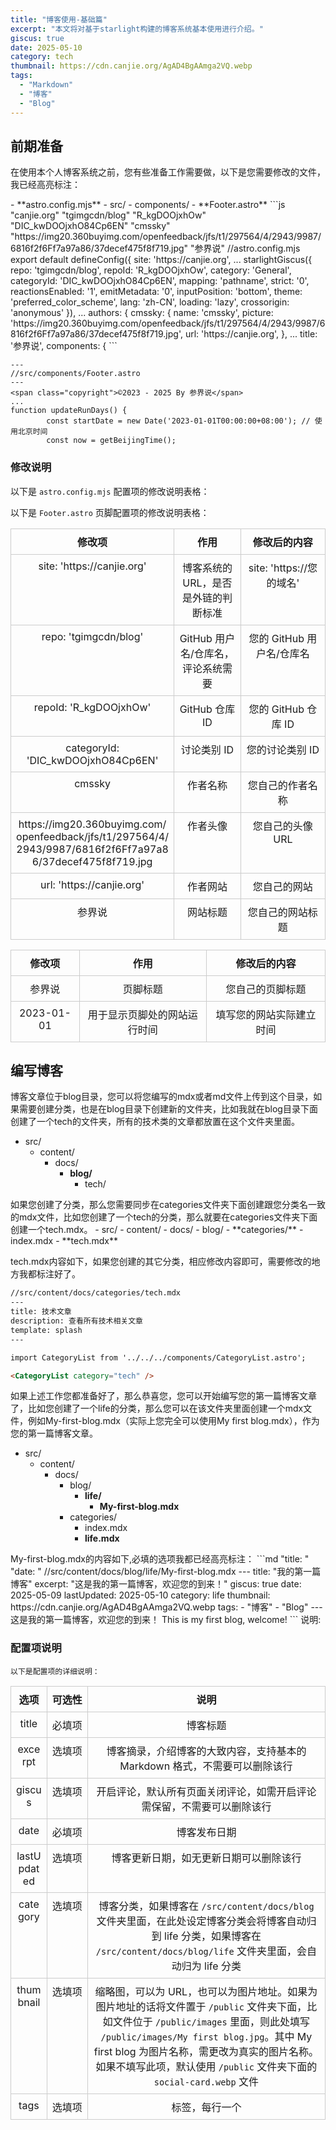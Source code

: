 ```yaml
---
title: "博客使用-基础篇"
excerpt: "本文将对基于starlight构建的博客系统基本使用进行介绍。"
giscus: true
date: 2025-05-10
category: tech
thumbnail: https://cdn.canjie.org/AgAD4BgAAmga2VQ.webp
tags:
  - "Markdown"
  - "博客"
  - "Blog"
---
```



## 前期准备
在使用本个人博客系统之前，您有些准备工作需要做，以下是您需要修改的文件，我已经高亮标注：

<FileTree>
- **astro.config.mjs**
- src/
  - components/
    - **Footer.astro**
</FileTree>

<Tabs>
<TabItem label="astro.config.mjs">
```js "canjie.org" "tgimgcdn/blog" "R_kgDOOjxhOw" "DIC_kwDOOjxhO84Cp6EN" "cmssky" "https://img20.360buyimg.com/openfeedback/jfs/t1/297564/4/2943/9987/6816f2f6Ff7a97a86/37decef475f8f719.jpg" "参界说" 
//astro.config.mjs 
export default defineConfig({
	site: 'https://canjie.org',
...
starlightGiscus({
					repo: 'tgimgcdn/blog',
					repoId: 'R_kgDOOjxhOw',
					category: 'General',
					categoryId: 'DIC_kwDOOjxhO84Cp6EN',
					mapping: 'pathname',
					strict: '0',
					reactionsEnabled: '1',
					emitMetadata: '0',
					inputPosition: 'bottom',
					theme: 'preferred_color_scheme',
					lang: 'zh-CN',
					loading: 'lazy',
					crossorigin: 'anonymous'
				}),
...
authors: {
						cmssky: {
							name: 'cmssky',
							picture: 'https://img20.360buyimg.com/openfeedback/jfs/t1/297564/4/2943/9987/6816f2f6Ff7a97a86/37decef475f8f719.jpg',
							url: 'https://canjie.org',
						},
...
title: '参界说',
			components: {
```
</TabItem>

<TabItem label="Footer.astro">

```astro "参界说" "2023-01-01"
---
//src/components/Footer.astro
---
<span class="copyright">©2023 - 2025 By 参界说</span>
...
function updateRunDays() {
        const startDate = new Date('2023-01-01T00:00:00+08:00'); // 使用北京时间
        const now = getBeijingTime();
```
</TabItem>
</Tabs>

### 修改说明

<style>
  table {
    table-layout: fixed;
    width: 100%;
    border-collapse: collapse;
    margin: 1em 0;
  }
  th, td {
    border: 1px solid #ccc;
    padding: 0.5em;
    text-align: center;
    vertical-align: top;
  }
  td {
    word-break: break-all;
  }
  th {
    white-space: nowrap;
  }
</style>

<Tabs>
  <TabItem label="astro.config.mjs">

  以下是 `astro.config.mjs` 配置项的修改说明表格：

  </TabItem>

  <TabItem label="Footer.astro">

  以下是 `Footer.astro` 页脚配置项的修改说明表格：

  </TabItem>
</Tabs>

<table>
  <thead>
    <tr>
      <th>修改项</th>
      <th>作用</th>
      <th>修改后的内容</th>
    </tr>
  </thead>
  <tbody>
    <tr>
      <td>site: 'https://canjie.org'</td>
      <td>博客系统的URL，是否是外链的判断标准</td>
      <td>site: 'https://您的域名'</td>
    </tr>
    <tr>
      <td>repo: 'tgimgcdn/blog'</td>
      <td>GitHub 用户名/仓库名，评论系统需要</td>
      <td>您的 GitHub 用户名/仓库名</td>
    </tr>
    <tr>
      <td>repoId: 'R_kgDOOjxhOw'</td>
      <td>GitHub 仓库 ID</td>
      <td>您的 GitHub 仓库 ID</td>
    </tr>
    <tr>
      <td>categoryId: 'DIC_kwDOOjxhO84Cp6EN'</td>
      <td>讨论类别 ID</td>
      <td>您的讨论类别 ID</td>
    </tr>
    <tr>
      <td>cmssky</td>
      <td>作者名称</td>
      <td>您自己的作者名称</td>
    </tr>
    <tr>
      <td>https://img20.360buyimg.com/openfeedback/jfs/t1/297564/4/2943/9987/6816f2f6Ff7a97a86/37decef475f8f719.jpg</td>
      <td>作者头像</td>
      <td>您自己的头像 URL</td>
    </tr>
    <tr>
      <td>url: 'https://canjie.org'</td>
      <td>作者网站</td>
      <td>您自己的网站</td>
    </tr>
    <tr>
      <td>参界说</td>
      <td>网站标题</td>
      <td>您自己的网站标题</td>
    </tr>
  </tbody>
</table>

<table>
  <thead>
    <tr>
      <th>修改项</th>
      <th>作用</th>
      <th>修改后的内容</th>
    </tr>
  </thead>
  <tbody>
    <tr>
      <td>参界说</td>
      <td>页脚标题</td>
      <td>您自己的页脚标题</td>
    </tr>
    <tr>
      <td>2023-01-01</td>
      <td>用于显示页脚处的网站运行时间</td>
      <td>填写您的网站实际建立时间</td>
    </tr>
  </tbody>
</table>



## 编写博客
博客文章位于blog目录，您可以将您编写的mdx或者md文件上传到这个目录，如果需要创建分类，也是在blog目录下创建新的文件夹，比如我就在blog目录下面创建了一个tech的文件夹，所有的技术类的文章都放置在这个文件夹里面。
<FileTree>
- src/
  - content/
    - docs/
      - **blog/**
        - tech/
</FileTree>
如果您创建了分类，那么您需要同步在categories文件夹下面创建跟您分类名一致的mdx文件，比如您创建了一个tech的分类，那么就要在categories文件夹下面创建一个tech.mdx。
<FileTree>
- src/
  - content/
    - docs/
      - blog/
      - **categories/**
        - index.mdx
        - **tech.mdx**
</FileTree>

tech.mdx内容如下，如果您创建的其它分类，相应修改内容即可，需要修改的地方我都标注好了。
```md "技术" "tech"
//src/content/docs/categories/tech.mdx
---
title: 技术文章
description: 查看所有技术相关文章
template: splash
---

import CategoryList from '../../../components/CategoryList.astro';

<CategoryList category="tech" /> 
```
如果上述工作您都准备好了，那么恭喜您，您可以开始编写您的第一篇博客文章了，比如您创建了一个life的分类，那么您可以在该文件夹里面创建一个mdx文件，例如My-first-blog.mdx（实际上您完全可以使用My first blog.mdx），作为您的第一篇博客文章。
<FileTree>
- src/
  - content/
    - docs/
      - blog/
        - **life/**
          - **My-first-blog.mdx**
      - categories/
        - index.mdx
        - **life.mdx**
</FileTree>
My-first-blog.mdx的内容如下,必填的选项我都已经高亮标注：
```md "title: " "date: "
//src/content/docs/blog/life/My-first-blog.mdx
---
title: "我的第一篇博客" 
excerpt: "这是我的第一篇博客，欢迎您的到来！"
giscus: true
date: 2025-05-09
lastUpdated: 2025-05-10
category: life
thumbnail: https://cdn.canjie.org/AgAD4BgAAmga2VQ.webp
tags:
  - "博客"
  - "Blog"
---
这是我的第一篇博客，欢迎您的到来！
This is my first blog, welcome!
```
说明:

### 配置项说明

<style>
  table {
    table-layout: fixed;
    width: 100%;
    border-collapse: collapse;
    margin: 1em 0;
  }
  th, td {
    border: 1px solid #ccc;
    padding: 0.5em;
    vertical-align: top;
  }
  th {
    text-align: center;
    white-space: nowrap;
  }
  td {
    word-break: break-word;
  }
</style>

<Tabs>
  <TabItem label="配置项表格">

    以下是配置项的详细说明：

  </TabItem>

</Tabs>

<table>
  <thead>
    <tr>
      <th>选项</th>
      <th>可选性</th>
      <th>说明</th>
    </tr>
  </thead>
  <tbody>
    <tr>
      <td>title</td>
      <td>必填项</td>
      <td>博客标题</td>
    </tr>
    <tr>
      <td>excerpt</td>
      <td>选填项</td>
      <td>博客摘录，介绍博客的大致内容，支持基本的 Markdown 格式，不需要可以删除该行</td>
    </tr>
    <tr>
      <td>giscus</td>
      <td>选填项</td>
      <td>开启评论，默认所有页面关闭评论，如需开启评论需保留，不需要可以删除该行</td>
    </tr>
    <tr>
      <td>date</td>
      <td>必填项</td>
      <td>博客发布日期</td>
    </tr>
    <tr>
      <td>lastUpdated</td>
      <td>选填项</td>
      <td>博客更新日期，如无更新日期可以删除该行</td>
    </tr>
    <tr>
      <td>category</td>
      <td>选填项</td>
      <td>博客分类，如果博客在 <code>/src/content/docs/blog</code> 文件夹里面，在此处设定博客分类会将博客自动归到 life 分类，如果博客在 <code>/src/content/docs/blog/life</code> 文件夹里面，会自动归为 life 分类</td>
    </tr>
    <tr>
      <td>thumbnail</td>
      <td>选填项</td>
      <td>缩略图，可以为 URL，也可以为图片地址。如果为图片地址的话将文件置于 <code>/public</code> 文件夹下面，比如文件位于 <code>/public/images</code> 里面，则此处填写 <code>/public/images/My first blog.jpg</code>。其中 My first blog 为图片名称，需更改为真实的图片名称。如果不填写此项，默认使用 <code>/public</code> 文件夹下面的 <code>social-card.webp</code> 文件</td>
    </tr>
    <tr>
      <td>tags</td>
      <td>选填项</td>
      <td>标签，每行一个</td>
    </tr>
  </tbody>
</table>




